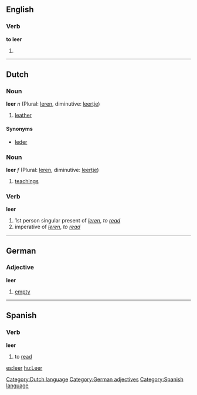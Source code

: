 ==English==
===Verb===
'''to leer'''

# {{stub}}

----

==Dutch==
===Noun===
'''leer''' ''n'' (Plural: [[leren]], diminutive: [[leertje]])

# [[leather]]

====Synonyms====
*[[leder]]

===Noun===
'''leer''' ''f'' (Plural: [[leren]], diminutive: [[leertje]])

# [[teachings]]

===Verb===
'''leer'''

# 1st person singular present of ''[[leren]]'', ''to [[read]]''
# imperative of ''[[leren]]'', ''to [[read]]''

[[Category:Dutch language]]
----

==German==
===Adjective===
'''leer'''

# [[empty]]

[[Category:German adjectives]]
----

==Spanish==
===Verb===
'''leer'''

# to [[read]]

[[Category:Spanish language]]
[[es:leer]]
[[hu:Leer]]